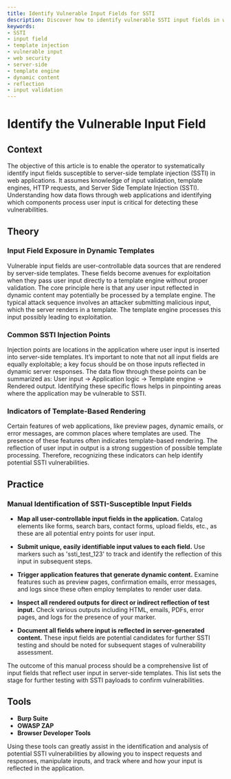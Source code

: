 ```yaml
---
title: Identify Vulnerable Input Fields for SSTI
description: Discover how to identify vulnerable SSTI input fields in web apps.
keywords:
- SSTI
- input field
- template injection
- vulnerable input
- web security
- server-side
- template engine
- dynamic content
- reflection
- input validation
---
```


# Identify the Vulnerable Input Field

## Context

The objective of this article is to enable the operator to systematically identify input fields susceptible to server-side template injection (SSTI) in web applications. It assumes knowledge of input validation, template engines, HTTP requests, and Server Side Template Injection (SSTI). Understanding how data flows through web applications and identifying which components process user input is critical for detecting these vulnerabilities.

## Theory

### Input Field Exposure in Dynamic Templates

Vulnerable input fields are user-controllable data sources that are rendered by server-side templates. These fields become avenues for exploitation when they pass user input directly to a template engine without proper validation. The core principle here is that any user input reflected in dynamic content may potentially be processed by a template engine. The typical attack sequence involves an attacker submitting malicious input, which the server renders in a template. The template engine processes this input possibly leading to exploitation.

### Common SSTI Injection Points

Injection points are locations in the application where user input is inserted into server-side templates. It’s important to note that not all input fields are equally exploitable; a key focus should be on those inputs reflected in dynamic server responses. The data flow through these points can be summarized as: User input → Application logic → Template engine → Rendered output. Identifying these specific flows helps in pinpointing areas where the application may be vulnerable to SSTI.

### Indicators of Template-Based Rendering

Certain features of web applications, like preview pages, dynamic emails, or error messages, are common places where templates are used. The presence of these features often indicates template-based rendering. The reflection of user input in output is a strong suggestion of possible template processing. Therefore, recognizing these indicators can help identify potential SSTI vulnerabilities.

## Practice

### Manual Identification of SSTI-Susceptible Input Fields

- **Map all user-controllable input fields in the application.** Catalog elements like forms, search bars, contact forms, upload fields, etc., as these are all potential entry points for user input.

- **Submit unique, easily identifiable input values to each field.** Use markers such as 'ssti_test_123' to track and identify the reflection of this input in subsequent steps.

- **Trigger application features that generate dynamic content.** Examine features such as preview pages, confirmation emails, error messages, and logs since these often employ templates to render user data.

- **Inspect all rendered outputs for direct or indirect reflection of test input.** Check various outputs including HTML, emails, PDFs, error pages, and logs for the presence of your marker.

- **Document all fields where input is reflected in server-generated content.** These input fields are potential candidates for further SSTI testing and should be noted for subsequent stages of vulnerability assessment.

The outcome of this manual process should be a comprehensive list of input fields that reflect user input in server-side templates. This list sets the stage for further testing with SSTI payloads to confirm vulnerabilities.

## Tools

- **Burp Suite**
- **OWASP ZAP**
- **Browser Developer Tools**

Using these tools can greatly assist in the identification and analysis of potential SSTI vulnerabilities by allowing you to inspect requests and responses, manipulate inputs, and track where and how your input is reflected in the application.